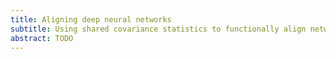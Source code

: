 ```yaml
---
title: Aligning deep neural networks
subtitle: Using shared covariance statistics to functionally align networks
abstract: TODO
---
```

